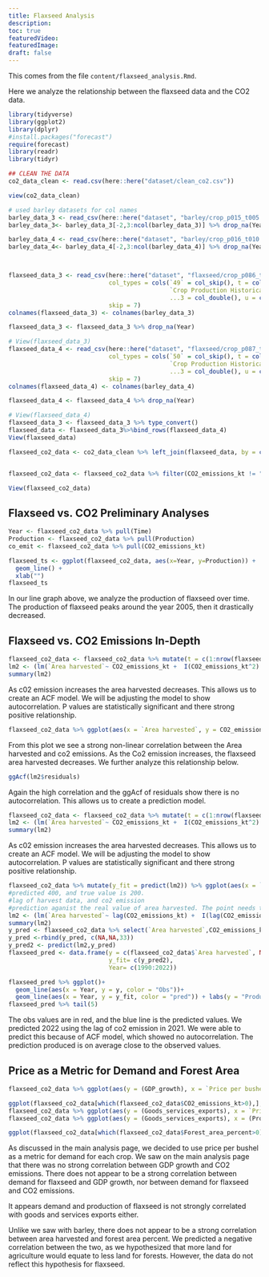 ```yaml
---
title: Flaxseed Analysis
description: 
toc: true
featuredVideo: 
featuredImage: 
draft: false
---
```


This comes from the file `content/flaxseed_analysis.Rmd`.

Here we analyze the relationship between the flaxseed data and the CO2 data.

```r
library(tidyverse)
library(ggplot2)
library(dplyr)
#install.packages("forecast")
require(forecast)
library(readr)
library(tidyr)
```


```r
## CLEAN THE DATA
co2_data_clean <- read.csv(here::here("dataset/clean_co2.csv"))

view(co2_data_clean)
```

```r
# used barley datasets for col names
barley_data_3 <- read_csv(here::here("dataset", "barley/crop_p015_t005.csv"),skip = 5)
barley_data_3<- barley_data_3[-2,3:ncol(barley_data_3)] %>% drop_na(Year) %>% head(-1)

barley_data_4 <- read_csv(here::here("dataset", "barley/crop_p016_t010.csv"),skip = 5)
barley_data_4<- barley_data_4[-2,3:ncol(barley_data_4)] %>% drop_na(Year) %>% head(-1)



flaxseed_data_3 <- read_csv(here::here("dataset", "flaxseed/crop_p086_t049.csv"), 
                            col_types = cols(`49` = col_skip(), t = col_skip(), 
                                             `Crop Production Historical Track Records: Released April 11, 2022, by the National Agricultural Statistics Service (NASS), Agricultural Statistics Board, United States Department of Agriculture (USDA).` = col_double(), 
                                             ...3 = col_double(), u = col_skip()), 
                            skip = 7)
colnames(flaxseed_data_3) <- colnames(barley_data_3)

flaxseed_data_3 <- flaxseed_data_3 %>% drop_na(Year)

# View(flaxseed_data_3)
flaxseed_data_4 <- read_csv(here::here("dataset", "flaxseed/crop_p087_t050.csv"), 
                            col_types = cols(`50` = col_skip(), t = col_skip(), 
                                             `Crop Production Historical Track Records: Released April 11, 2022, by the National Agricultural Statistics Service (NASS), Agricultural Statistics Board, United States Department of Agriculture (USDA).` = col_double(), 
                                             ...3 = col_double(), u = col_skip()), 
                            skip = 7)
colnames(flaxseed_data_4) <- colnames(barley_data_4)

flaxseed_data_4 <- flaxseed_data_4 %>% drop_na(Year)

# View(flaxseed_data_4)
flaxseed_data_3 <- flaxseed_data_3 %>% type_convert()
flaxseed_data <- flaxseed_data_3%>%bind_rows(flaxseed_data_4) 
View(flaxseed_data)

flaxseed_co2_data <- co2_data_clean %>% left_join(flaxseed_data, by = c("Time" = "Year"))


flaxseed_co2_data <- flaxseed_co2_data %>% filter(CO2_emissions_kt != "..") %>% type_convert()

View(flaxseed_co2_data)

```

## Flaxseed vs. CO2 Preliminary Analyses
```r

Year <- flaxseed_co2_data %>% pull(Time)
Production <- flaxseed_co2_data %>% pull(Production)
co_emit <- flaxseed_co2_data %>% pull(CO2_emissions_kt)

flaxseed_ts <- ggplot(flaxseed_co2_data, aes(x=Year, y=Production)) +
  geom_line() +
  xlab("")
flaxseed_ts

```
In our line graph above, we analyze the production of flaxseed over time. The production of flaxseed peaks around the year 2005, then it drastically decreased. 


## Flaxseed vs. CO2 Emissions In-Depth
```r
flaxseed_co2_data <- flaxseed_co2_data %>% mutate(t = c(1:nrow(flaxseed_co2_data)))
lm2 <- (lm(`Area harvested`~ CO2_emissions_kt +  I(CO2_emissions_kt^2) + t,  flaxseed_co2_data)) 
summary(lm2)

```
As c02 emission increases the area harvested decreases. This allows us to create an ACF model. We will be adjusting the model to show autocorrelation. P values are statistically significant and there strong positive relationship. 

```r
flaxseed_co2_data %>% ggplot(aes(x = `Area harvested`, y = CO2_emissions_kt)) + geom_point()+ geom_smooth()

```
 
From this plot we see a strong non-linear correlation between the Area harvested and co2 emissions. As the Co2 emission increases, the flaxseed area harvested decreases. We further analyze this relationship below.


```r
ggAcf(lm2$residuals)
```
Again the high correlation and the ggAcf of residuals show there is no autocorrelation. This allows us to create a prediction model.

```r
flaxseed_co2_data <- flaxseed_co2_data %>% mutate(t = c(1:nrow(flaxseed_co2_data)))
lm2 <- (lm(`Area harvested`~ CO2_emissions_kt +  I(CO2_emissions_kt^2) + t,  flaxseed_co2_data)) 
summary(lm2)

```


As c02 emission increases the area harvested decreases. This allows us to create an ACF model. We will be adjusting the model to show autocorrelation. P values are statistically significant and there strong positive relationship. 



```r
flaxseed_co2_data %>% mutate(y_fit = predict(lm2)) %>% ggplot(aes(x = `Area harvested`, y = y_fit)) + geom_point()+ geom_smooth(method="lm")
#predicted 400, and true value is 200. 
#lag of harvest data, and co2 emission
#prediction aganist the real value of area harvested. The point needs to be aligned and 45 degrees. 
lm2 <- (lm(`Area harvested`~ lag(CO2_emissions_kt) +  I(lag(CO2_emissions_kt)^2) + t,  flaxseed_co2_data)) 
summary(lm2)
y_pred <- flaxseed_co2_data %>% select(`Area harvested`,CO2_emissions_kt, t) 
y_pred <-rbind(y_pred, c(NA,NA,33))
y_pred2 <- predict(lm2,y_pred)
flaxseed_pred <- data.frame(y = c(flaxseed_co2_data$`Area harvested`, NA),
                            y_fit= c(y_pred2),
                            Year= c(1990:2022))

flaxseed_pred %>% ggplot()+
  geom_line(aes(x = Year, y = y, color = "Obs"))+
  geom_line(aes(x = Year, y = y_fit, color = "pred")) + labs(y = "Production") + labs(title = "  Prediction Model for Flaxseed" )
flaxseed_pred %>% tail(5)

```

The obs values are in red, and the blue line is the predicted values. We predicted 2022 using the lag of co2 emission in 2021. We were able to predict this because of ACF model, which showed no autocorrelation. The prediction produced is on average close to the observed values. 


## Price as a Metric for Demand and Forest Area
```r
flaxseed_co2_data %>% ggplot(aes(y = (GDP_growth), x = `Price per bushel 1/`)) + geom_point() + geom_smooth()

ggplot(flaxseed_co2_data[which(flaxseed_co2_data$CO2_emissions_kt>0),],aes(y = (CO2_emissions_kt), x = `Price per bushel 1/`)) + geom_point() + geom_smooth()
flaxseed_co2_data %>% ggplot(aes(y = (Goods_services_exports), x = `Price per bushel 1/`)) + geom_point() + geom_smooth()
flaxseed_co2_data %>% ggplot(aes(y = (Goods_services_exports), x = (Production))) + geom_point() + geom_smooth()

ggplot(flaxseed_co2_data[which(flaxseed_co2_data$Forest_area_percent>0),],aes(y = (Forest_area_percent), x = `Area harvested`)) + geom_point() + geom_smooth()

```
As discussed in the main analysis page, we decided to use price per bushel as a metric for demand for each crop. We saw on the main analysis page that there was no strong correlation between GDP growth and CO2 emissions. There does not appear to be a strong correlation between demand for flaxseed and GDP growth, nor between demand for flaxseed and CO2 emissions. 

It appears demand and production of flaxseed is not strongly correlated with goods and services exports either.

Unlike we saw with barley, there does not appear to be a strong correlation between area harvested and forest area percent. We predicted a negative correlation between the two, as we hypothesized that more land for agriculture would equate to less land for forests. However, the data do not reflect this hypothesis for flaxseed.

